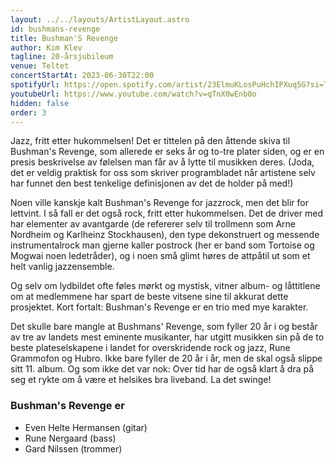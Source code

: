 ```yaml
---
layout: ../../layouts/ArtistLayout.astro
id: bushmans-revenge
title: Bushman'S Revenge
author: Kim Klev
tagline: 20-årsjubileum
venue: Teltet
concertStartAt: 2023-06-30T22:00
spotifyUrl: https://open.spotify.com/artist/23ElmuKLosPuHchIPXuq5G?si=Tf_YkhnOR369nyD0bWB6gA
youtubeUrl: https://www.youtube.com/watch?v=qTnX0wEnb0o
hidden: false
order: 3
---
```


Jazz, fritt etter hukommelsen! Det er tittelen på den åttende skiva til Bushman's Revenge, som allerede er seks år og to-tre plater siden, og er en presis beskrivelse av følelsen man får av å lytte til musikken deres. (Joda, det er veldig praktisk for oss som skriver programbladet når artistene selv har funnet den best tenkelige definisjonen av det de holder på med!)

Noen ville kanskje kalt Bushman's Revenge for jazzrock, men det blir for lettvint. I så fall er det også rock, fritt etter hukommelsen. Det de driver med har elementer av avantgarde (de refererer selv til trollmenn som Arne Nordheim og Karlheinz Stockhausen), den type dekonstruert og messende instrumentalrock man gjerne kaller postrock (her er band som Tortoise og Mogwai noen ledetråder), og i noen små glimt høres de attpåtil ut som et helt vanlig jazzensemble.

Og selv om lydbildet ofte føles mørkt og mystisk, vitner album- og låttitlene om at medlemmene har spart de beste vitsene sine til akkurat dette prosjektet. Kort fortalt: Bushman's Revenge er en trio med mye karakter.

Det skulle bare mangle at Bushmans' Revenge, som fyller 20 år i og består av tre av landets mest eminente musikanter, har utgitt musikken sin på de to beste plateselskapene i landet for overskridende rock og jazz, Rune Grammofon og Hubro. Ikke bare fyller de 20 år i år, men de skal også slippe sitt 11. album. Og som ikke det var nok: Over tid har de også klart å dra på seg et rykte om å være et helsikes bra liveband. La det swinge!

### Bushman's Revenge er

- Even Helte Hermansen (gitar)
- Rune Nergaard (bass)
- Gard Nilssen (trommer)
